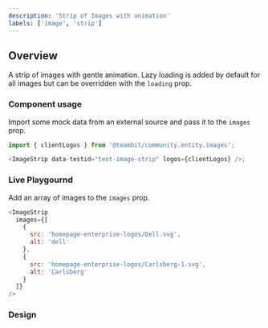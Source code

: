 ```yaml
---
description: 'Strip of Images with animation'
labels: ['image', 'strip']
---
```



## Overview

A strip of images with gentle animation. Lazy loading is added by default for all images but can be overridden with the `loading` prop.

### Component usage

Import some mock data from an external source and pass it to the `images` prop.

```js
import { clientLogos } from '@teambit/community.entity.images';

<ImageStrip data-testid="test-image-strip" logos={clientLogos} />;
```

### Live Playgournd

Add an array of images to the `images` prop.

```js live
<ImageStrip
  images={[
    {
      src: 'homepage-enterprise-logos/Dell.svg',
      alt: 'dell'
    },
    {
      src: 'homepage-enterprise-logos/Carlsberg-1.svg',
      alt: 'Carlsberg'
    }
  ]}
/>
```

### Design

<FigmaEmbed src="https://www.figma.com/embed?embed_host=share&url=https%3A%2F%2Fwww.figma.com%2Ffile%2FctC1w9YhJvqaO1EZ08gLOV%2FCommunity%3Fnode-id%3D5%253A488" />
